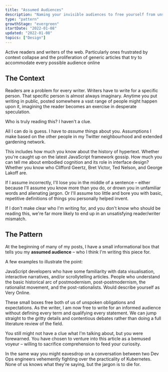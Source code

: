 ```yaml
---
title: "Assumed Audiences"
description: "Naming your invisible audiences to free yourself from unspoken obligations"
type: "pattern"
growthStage: "evergreen"
startDate: "2022-01-08"
updated: "2022-01-08"
topics: ["Design"]
---
```


<AssumedAudience>
  Active readers and writers of the web. Particularly ones frustrated by context
  collapse and the proliferation of generic articles that try to accommodate
  every possible audience online
</AssumedAudience>

<Spacer size="small" />

<h2 className="micro">The Context</h2>

Readers are a problem for every writer. Writers have to write for a specific person. That specific person is almost always imaginary. Anytime you put writing in public, posted somewhere a vast range of people might happen upon it, imagining the reader becomes an exercise in desperate speculation.

Who is truly reading this? I haven't a clue.

All I can do is guess. I have to _assume_ things about you. Assumptions I make based on the other people in my Twitter neighbourhood and extended gardening network.

This includes how much you know about the history of hypertext. Whether you're caught up on the latest JavaScript framework gossip. How much you can tell me about embodied cognition and its role in interface design? Whether you know who Clifford Geertz, Bret Victor, Ted Nelson, and George Lakoff are.

If I assume incorrectly, I'll lose you in the middle of a sentence – either because I'll assume you know more than you do, or drown you in unfamiliar words and alienating jargon. Or I'll assume too little and bore you with basic, repetitive definitions of things you personally helped invent.

If I don't make clear who I'm writing for, and you don't know who should be reading this, we're far more likely to end up in an unsatisfying reader/writer mismatch.

<Spacer size="small" />

<h2 className="micro">The Pattern</h2>

At the beginning of many of my posts, I have a small informational box that tells you my **assumed audience** – who I think I'm writing this piece for.

A few examples to illustrate the point:

<AssumedAudience>
  JavaScript developers who have some familiarity with data visualisation,
  interactive narratives, and/or scrollytelling articles.
</AssumedAudience>

<AssumedAudience>
  People who understand the basic historical arc of postmodernism,
  post-postmodernism, the rationalist movement, and the post-rationalists. Would
  describe yourself as Very Online.
</AssumedAudience>

<Spacer size="xs" />

These small boxes free both of us of unspoken obligations and expectations. As the writer, I am now free to write for an informed audience without defining every term and qualifying every statement. We can jump straight to the gritty details and contentious debates rather than doing a full literature review of the field.

You still might not have a clue what I'm talking about, but you were forewarned. You have chosen to venture into this article as a bemused voyeur – willing to sacrifice comprehension to feed your curiosity.

In the same way you might eavesdrop on a conversation between two Dev Ops engineers vehemently fighting over the practicality of Kubernetes. None of us knows what they're saying, but the jargon is to die for.

<References>
  <ReferencesLink
    title="Assumed Audience: everyone on the internet"
    href="https://v4.chriskrycho.com/2018/assumed-audiences.html"
    author="Chris Krycho"
  />
</References>
